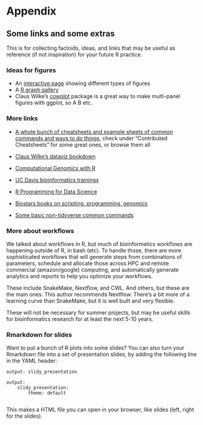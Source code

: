 # Appendix 

## Some links and some extras

This is for collecting factoids, ideas, and links that may be useful 
as reference (if not inspiration) for your future R practice.

### Ideas for figures

- An [interactive page](https://ft-interactive.github.io/visual-vocabulary/)
    showing different types of figures
- A [R graph gallery](https://www.r-graph-gallery.com/)
- Claus Wilke's [cowplot](https://cran.r-project.org/web/packages/cowplot/vignettes/introduction.html) 
    package is a great way to make multi-panel figures with ggplot, so A B etc.

### More links

- [A whole bunch of cheatsheets and example sheets of common commands and ways to do things](https://www.rstudio.com/resources/cheatsheets/#contributed-cheatsheets), 
    check under "Contributed Cheatsheets" for some great ones, or browse them all

- [Claus Wilke's dataviz bookdown](https://clauswilke.com/dataviz/)
- [Computational Genomics with R](https://compgenomr.github.io/book/)
- [UC Davis bioinformatics trainings](https://ucdavis-bioinformatics-training.github.io/)
- [R Programming for Data Science](https://bookdown.org/rdpeng/rprogdatascience/)
- [Biostars books on scripting, programming, genomics](https://www.biostars.org/p/225812/)
- [Some basic non-tidyverse common commands](https://www.maths.usyd.edu.au/u/jchan/Rcommands.pdf)

### More about workflows

We talked about workflows in R, but much of bioinformatics workflows are
happening outside of R, in bash (etc).
To handle those, there are more sophisticated workflows that will 
generate steps from combinations of parameters, schedule and allocate those
across HPC and remote commercial (amazon/google) computing, and automatically
generate analytics and reports to help you optimize your workflows.

These include SnakeMake, Nextflow, and CWL. And others, but these are the
main ones.
This author recommends Nextflow. There's a bit more of a learning curve than
SnakeMake, but it is well built and very flexible. 

These will not be necessary for summer projects, but may be useful skills
for bioinformatics research for at least the next 5-10 years.


### Rmarkdown for slides

Want to put a bunch of R plots into some slides?
You can also turn your Rmarkdown file into a set of presentation slides,
by adding the following line in the YAML header:

    output: slidy_presentation

    output: 
        slidy_presentation:
            theme: default
            
This makes a HTML file you can open in your browser, like slides (left, right
for the slides).

